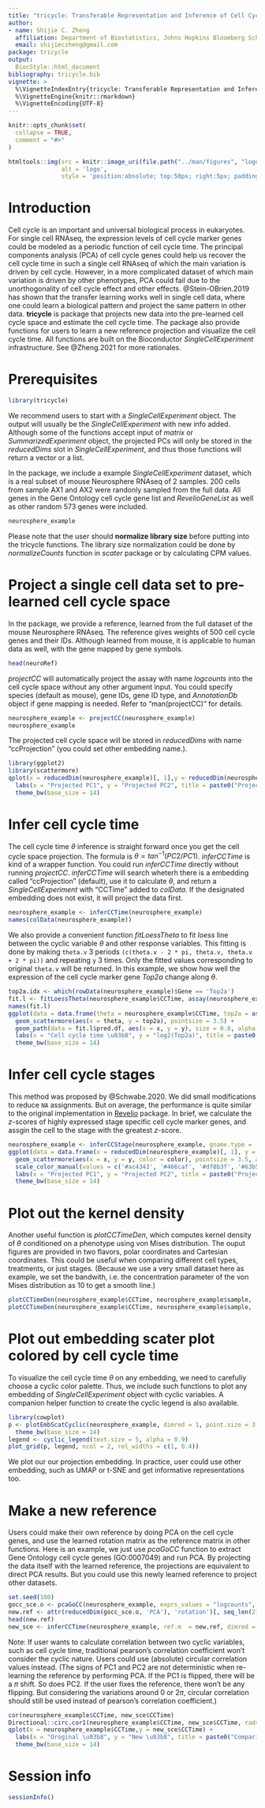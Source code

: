 ```yaml
---
title: "tricycle: Transferable Representation and Inference of Cell Cycle"
author: 
- name: Shijie C. Zheng
  affiliation: Department of Biostatistics, Johns Hopkins Bloomberg School of Public Health
  email: shijieczheng@gmail.com
package: tricycle
output: 
  BiocStyle::html_document
bibliography: tricycle.bib
vignette: >
  %\VignetteIndexEntry{tricycle: Transferable Representation and Inference of Cell Cycle}
  %\VignetteEngine{knitr::rmarkdown}
  %\VignetteEncoding{UTF-8}
---
```


```r
knitr::opts_chunk$set(
  collapse = TRUE,
  comment = "#>"
)
```

```r
htmltools::img(src = knitr::image_uri(file.path("../man/figures", "logo.png")), 	
               alt = 'logo', 	
               style = 'position:absolute; top:50px; right:5px; padding:10px;height:200px')	
```

# Introduction
Cell cycle is an important and universal biological process in eukaryotes. For single cell RNAseq, the expression levels of cell cycle marker genes could be modeled as a periodic function of cell cycle time. The principal components analysis (PCA) of cell cycle genes could help us recover the cell cycle time in such a single cell RNAseq of which the main variation is driven by cell cycle. However, in a more complicated dataset of which main variation is driven by other phenotypes, PCA could fail due to the unorthogonality of cell cycle effect and other effects. @Stein-OBrien.2019 has shown that the transfer learning works well in single cell data, where one could learn a biological pattern and project the same pattern in other data. **tricycle** is package that projects new data into the pre-learned cell cycle space and estimate the cell cycle time. The package also provide functions for users to learn a new reference projection and visualize the cell cycle time. All functions are built on the Bioconductor *SingleCellExperiment* infrastructure. See @Zheng.2021 for more rationales.


# Prerequisites

```r
library(tricycle)
```
We recommend users to start with a *SingleCellExperiment* object. The output will usually be the *SingleCellExperiment* with new info added. Although some of the functions accept input of *matrix* or *SummarizedExperiment* object, the projected PCs will only be stored in the *reducedDims* slot in *SingleCellExperiment*, and thus those functions will return a vector or a list. 

In the package, we include a example *SingleCellExperiment* dataset, which is a real subset of mouse Neurosphere RNAseq of 2 samples. 200 cells from sample AX1 and AX2 were randonly sampled from the full data. All genes in the Gene Ontology cell cycle gene list and *RevelioGeneList* as well as other random 573 genes were included.
```r
neurosphere_example
```

Please note that the user should **normalize library size** before putting into the tricycle functions. The library size normalization could be done by *normalizeCounts* function in *scater* package or by calculating CPM values. 

# Project a single cell data set to pre-learned cell cycle space
In the package, we provide a reference, learned from the full dataset of the mouse Neurosphere RNAseq. The reference gives weights of 500 cell cycle genes and their IDs. Although learned from mouse, it is applicable to human data as well, with the gene mapped by gene symbols.
```r
head(neuroRef)
```

*projectCC* will automatically project the assay with name *logcounts* into the cell cycle space without any other argument input. You could specify species (default as mouse), gene IDs, gene ID type, and *AnnotationDb* object if gene mapping is needed. Refer to "man(projectCC)" for details.
```r
neurosphere_example <- projectCC(neurosphere_example)
neurosphere_example
```

The projected cell cycle space will be stored in *reducedDims* with name "ccProjection" (you could set other embedding name.).
```r
library(ggplot2)
library(scattermore)
qplot(x = reducedDim(neurosphere_example)[, 1],y = reducedDim(neurosphere_example)[, 2]) +
  labs(x = "Projected PC1", y = "Projected PC2", title = paste0("Projected cell cycle space (n=", ncol(neurosphere_example), ")")) +
  theme_bw(base_size = 14)

```

# Infer cell cycle time
The cell cycle time $\theta$ inference is straight forward once you get the cell cycle space projection. The formula is $\theta = tan^{-1}(PC2/PC1)$. *inferCCTime* is kind of a wrapper function. You could run *inferCCTime* directly without running *projectCC*. *inferCCTime* will search wheterh there is a embedding called "ccProjection" (default), use it to calculate $\theta$, and return a *SingleCellExperiment* with "CCTime" added to *colData*. If the designated embedding does not exist, it will project the data first.
```r
neurosphere_example <- inferCCTime(neurosphere_example)
names(colData(neurosphere_example))
```

We also provide a convenient function *fitLoessTheta* to fit *loess* line between the cyclic variable $\theta$ and other response variables. This fitting is done by making `theta.v` 3 periods `(c(theta.v - 2 * pi, theta.v, theta.v + 2 * pi))` and repeating `y` 3 times. Only the fitted values corresponding to original `theta.v` will be returned. In this example, we show how well the expression of the cell cycle marker gene *Top2a* change along $\theta$.
```r
top2a.idx <- which(rowData(neurosphere_example)$Gene == 'Top2a')
fit.l <- fitLoessTheta(neurosphere_example$CCTime, assay(neurosphere_example, 'logcounts')[top2a.idx, ])
names(fit.l)
ggplot(data = data.frame(theta = neurosphere_example$CCTime, top2a = assay(neurosphere_example, 'logcounts')[top2a.idx, ])) +
  geom_scattermore(aes(x = theta, y = top2a), pointsize = 3.5) +
  geom_path(data = fit.l$pred.df, aes(x = x, y = y), size = 0.8, alpha = 0.8) +
  labs(x = "Cell cycle time \u03b8", y = "log2(Top2a)", title = paste0("Expression of Top2a along \u03b8 (n=", ncol(neurosphere_example), ")")) +
  theme_bw(base_size = 14)
```

# Infer cell cycle stages
This method was proposed by @Schwabe.2020. We did small modifications to reduce `NA` assignments. But on average, the performance is quite similar to the original implementation in [Revelio](https://github.com/danielschw188/Revelio/) package. In brief, we calculate the *z*-scores of highly expressed stage specific cell cycle marker genes, and assgin the cell to the stage with the greatest *z*-score. 
```r
neurosphere_example <- inferCCStage(neurosphere_example, gname.type = 'ENSEMBL', species = 'mouse')
ggplot(data = data.frame(x = reducedDim(neurosphere_example)[, 1], y = reducedDim(neurosphere_example)[, 2], color = neurosphere_example$CCStage)) +
  geom_scattermore(aes(x = x, y = y, color = color), pointsize = 3.5, alpha = 0.8) +
  scale_color_manual(values = c('#ac4343', '#466caf', '#df8b3f', '#63b558', '#e8d760'), name = "CCStage") +
  labs(x = "Projected PC1", y = "Projected PC2", title = paste0("Projected cell cycle space (n=", ncol(neurosphere_example), ")")) +
  theme_bw(base_size = 14)
```


# Plot out the kernel density
Another useful function is *plotCCTimeDen*, which computes kernel density of $\theta$ conditioned on a phenotype using von Mises distribution. The ouput figures are provided in two flavors, polar coordinates and Cartesian coordinates. This could be useful when comparing different cell types, treatments, or just stages. (Because we use a very small dataset here as example, we set the bandwith, i.e. the concentration parameter of the von Mises distribution as 10 to get a smooth line.)
```r
plotCCTimeDen(neurosphere_example$CCTime, neurosphere_example$sample, 'sample', bw = 10, fig.title = "Kernel density of \u03b8") + theme_bw(base_size = 14)
plotCCTimeDen(neurosphere_example$CCTime, neurosphere_example$sample, 'sample', type = "circular", bw = 10,  fig.title = "Kernel density of \u03b8") + theme_bw(base_size = 14)
```


# Plot out embedding scater plot colored by cell cycle time
To visualize the cell cycle time $\theta$ on any embedding, we need to carefully choose a cyclic color palette. Thus, we include such functions to plot any embedding of *SingleCellExperiment* object with cyclic variables. A companion helper function to create the cyclic legend is also available.
```r
library(cowplot)
p <- plotEmbScatCyclic(neurosphere_example, dimred = 1, point.size = 3.5, point.alpha = 0.9) +
  theme_bw(base_size = 14)
legend <- cyclic_legend(text.size = 5, alpha = 0.9)
plot_grid(p, legend, ncol = 2, rel_widths = c(1, 0.4))
```

We plot our our projection embedding. In practice, user could use other embedding, such as UMAP or t-SNE and get informative representations too.

# Make a new reference
Users could make their own reference by doing PCA on the cell cycle genes, and use the learned rotation matrix as the reference matrix in other functions. Here is an example, we just use *pcaGoCC* function to extract Gene Ontology cell cycle genes (GO:0007049) and run PCA. By projecting the data itself with the learned reference, the projections are equivalent to direct PCA results. But you could use this newly learned reference to project other datasets.
```r
set.seed(100)
gocc_sce.o <- pcaGoCC(neurosphere_example, exprs_values = "logcounts", species = "mouse")
new.ref <- attr(reducedDim(gocc_sce.o, 'PCA'), 'rotation')[, seq_len(2)]
head(new.ref)
new_sce <- inferCCTime(neurosphere_example, ref.m  = new.ref, dimred = 'ccProjection2')

```

Note: If user wants to calculate correlation between two cyclic variables, such as cell cycle time, traditional pearson's correlation coefficient won't consider the cyclic nature. Users could use (absolute) circular correlation values instead. (The signs of PC1 and PC2 are not deterministic when re-learning the reference by performing PCA. If the PC1 is flipped, there will be a $\pi$ shift. So does PC2. If the user fixes the reference, there won't be any flipping. But considering the variations around $0$ or $2\pi$, circular correlation should still be used instead of pearson's correlation coefficient.)
```r
cor(neurosphere_example$CCTime, new_sce$CCTime)
Directional::circ.cor1(neurosphere_example$CCTime, new_sce$CCTime, rads = TRUE)
qplot(x = neurosphere_example$CCTime,y = new_sce$CCTime) +
  labs(x = "Oroginal \u03b8", y = "New \u03b8", title = paste0("Comparison of two \u03b8 (n=", ncol(neurosphere_example), ")")) +
  theme_bw(base_size = 14)

```


# Session info {.unnumbered}

```r
sessionInfo()
```
